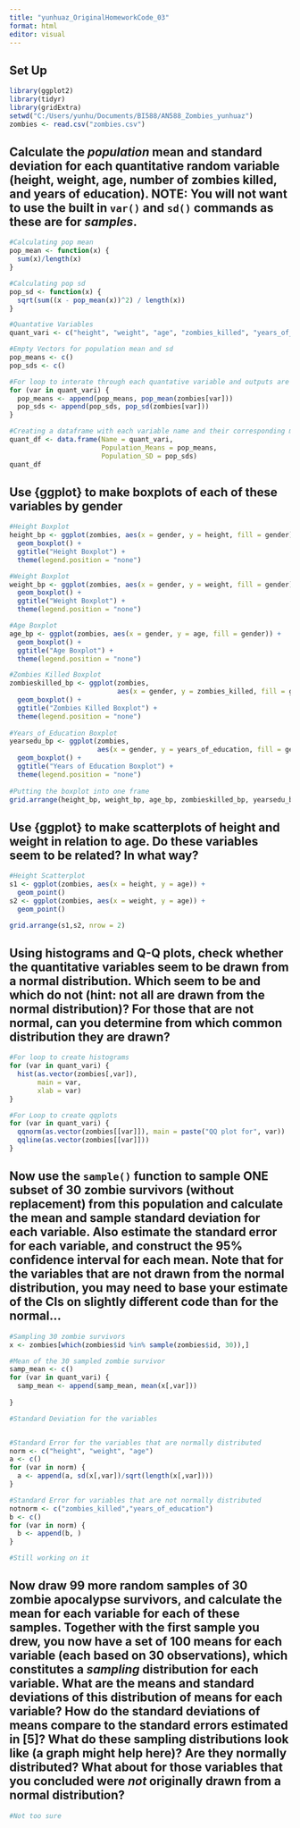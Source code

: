 ---
title: "yunhuaz_OriginalHomeworkCode_03"
format: html
editor: visual
---

## Set Up

```{r}
library(ggplot2)
library(tidyr)
library(gridExtra)
setwd("C:/Users/yunhu/Documents/BI588/AN588_Zombies_yunhuaz")
zombies <- read.csv("zombies.csv")


```

## Calculate the *population* mean and standard deviation for each quantitative random variable (height, weight, age, number of zombies killed, and years of education). NOTE: You will not want to use the built in `var()` and `sd()` commands as these are for *samples*.

```{r}
#Calculating pop mean 
pop_mean <- function(x) {
  sum(x)/length(x)
}

#Calculating pop sd
pop_sd <- function(x) {
  sqrt(sum((x - pop_mean(x))^2) / length(x))
}

#Quantative Variables
quant_vari <- c("height", "weight", "age", "zombies_killed", "years_of_education")

#Empty Vectors for population mean and sd
pop_means <- c()
pop_sds <- c()

#For loop to interate through each quantative variable and outputs are filled into the empty vectors
for (var in quant_vari) {
  pop_means <- append(pop_means, pop_mean(zombies[var]))
  pop_sds <- append(pop_sds, pop_sd(zombies[var]))
}

#Creating a dataframe with each variable name and their corresponding means and sd
quant_df <- data.frame(Name = quant_vari, 
                       Population_Means = pop_means,
                       Population_SD = pop_sds)
quant_df
```

## Use {ggplot} to make boxplots of each of these variables by gender

```{r}
#Height Boxplot
height_bp <- ggplot(zombies, aes(x = gender, y = height, fill = gender)) +
  geom_boxplot() +
  ggtitle("Height Boxplot") +
  theme(legend.position = "none")

#Weight Boxplot
weight_bp <- ggplot(zombies, aes(x = gender, y = weight, fill = gender)) +
  geom_boxplot() +
  ggtitle("Weight Boxplot") +
  theme(legend.position = "none")

#Age Boxplot
age_bp <- ggplot(zombies, aes(x = gender, y = age, fill = gender)) +
  geom_boxplot() +
  ggtitle("Age Boxplot") +
  theme(legend.position = "none")

#Zombies Killed Boxplot
zombieskilled_bp <- ggplot(zombies, 
                           aes(x = gender, y = zombies_killed, fill = gender)) +
  geom_boxplot() +
  ggtitle("Zombies Killed Boxplot") +
  theme(legend.position = "none")
  
#Years_of_Education Boxplot
yearsedu_bp <- ggplot(zombies,
                      aes(x = gender, y = years_of_education, fill = gender)) +
  geom_boxplot() +
  ggtitle("Years of Education Boxplot") +
  theme(legend.position = "none")
  
#Putting the boxplot into one frame
grid.arrange(height_bp, weight_bp, age_bp, zombieskilled_bp, yearsedu_bp, nrow = 2)
```

## Use {ggplot} to make scatterplots of height and weight in relation to age. Do these variables seem to be related? In what way?

```{r}
#Height Scatterplot
s1 <- ggplot(zombies, aes(x = height, y = age)) +
  geom_point()
s2 <- ggplot(zombies, aes(x = weight, y = age)) +
  geom_point()

grid.arrange(s1,s2, nrow = 2)
```

## Using histograms and Q-Q plots, check whether the quantitative variables seem to be drawn from a normal distribution. Which seem to be and which do not (hint: not all are drawn from the normal distribution)? For those that are not normal, can you determine from which common distribution they are drawn?

```{r}
#For loop to create histograms
for (var in quant_vari) {
  hist(as.vector(zombies[,var]), 
       main = var,
       xlab = var)
}

```

```{r}
#For Loop to create qqplots
for (var in quant_vari) {
  qqnorm(as.vector(zombies[[var]]), main = paste("QQ plot for", var))
  qqline(as.vector(zombies[[var]]))
}

```

## Now use the `sample()` function to sample ONE subset of 30 zombie survivors (without replacement) from this population and calculate the mean and sample standard deviation for each variable. Also estimate the standard error for each variable, and construct the 95% confidence interval for each mean. Note that for the variables that are not drawn from the normal distribution, you may need to base your estimate of the CIs on slightly different code than for the normal…

```{r}
#Sampling 30 zombie survivors
x <- zombies[which(zombies$id %in% sample(zombies$id, 30)),]

#Mean of the 30 sampled zombie survivor
samp_mean <- c()
for (var in quant_vari) {
  samp_mean <- append(samp_mean, mean(x[,var]))
  
}

#Standard Deviation for the variables


#Standard Error for the variables that are normally distributed
norm <- c("height", "weight", "age")
a <- c()
for (var in norm) {
  a <- append(a, sd(x[,var])/sqrt(length(x[,var])))
}

#Standard Error for variables that are not normally distributed
notnorm <- c("zombies_killed","years_of_education")
b <- c()
for (var in norm) {
  b <- append(b, )
}

#Still working on it
```

## Now draw 99 more random samples of 30 zombie apocalypse survivors, and calculate the mean for each variable for each of these samples. Together with the first sample you drew, you now have a set of 100 means for each variable (each based on 30 observations), which constitutes a *sampling* distribution for each variable. What are the means and standard deviations of this distribution of means for each variable? How do the standard deviations of means compare to the standard errors estimated in \[5\]? What do these sampling distributions look like (a graph might help here)? Are they normally distributed? What about for those variables that you concluded were *not* originally drawn from a normal distribution?

```{r}
#Not too sure
```

